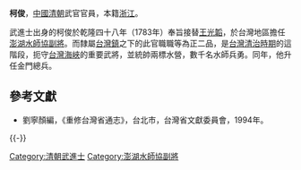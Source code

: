 '''柯俊'''，[[中國|中國]][[清朝|清朝]]武官官員，本籍[[浙江|浙江]]。

武進士出身的柯俊於乾隆四十八年（1783年）奉旨接替[[王光韜|王光韜]]，於台灣地區擔任[[澎湖水師協|澎湖水師協]][[副將|副將]]。而隸屬[[台灣鎮|台灣鎮]]之下的此官職職等為正二品，是[[台灣清治時期|台灣清治時期]]的這階段，扼守[[台灣海峽|台灣海峽]]的重要武將，並統帥兩標水營，數千名水師兵勇。同年，他升任金門總兵。

==參考文獻==
*劉寧顏編，《重修台灣省通志》，台北市，台灣省文獻委員會，1994年。

{{-}}
{{start box}}
{{s-off}}
{{s-before|[[王光韜|王光韜]]}}
{{s-title|[[澎湖水師協|澎湖水師協]][[副將|副將]]|<small>乾隆四十八年（1783年）上任</small>}}
{{s-after|[[林晃_(清朝)|林晃]]}}
{{end box}}
[[Category:清朝武進士|Category:清朝武進士]]
[[Category:澎湖水師協副將|Category:澎湖水師協副將]]